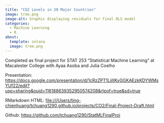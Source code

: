 ```yaml
---
title: "CO2 Levels in 20 Major Countries"
image: tree.png
image-alt: Graphic displaying residuals for final OLS model
categories:
  - Machine Learning
  - R
about:
  template: solana
  image: tree.png
---
```


Completed as final project for STAT 253 "Statistical Machine Learning" at Macalester College with Ayaa Asoba and Julia Coelho

Presentation: <https://docs.google.com/presentation/d/1cRzZPT1LijIIKyGGKAEzkKDYWMsYUf22/edit?usp=sharing&ouid=116188639352950574208&rtpof=true&sd=true>

RMarkdown HTML: <file:///Users/ting-chienhuang/tchuang1290.github.io/projects/CO2/Final-Project-Draft.html>

Github: <https://github.com/tchuang1290/StatMLFinalProj>
